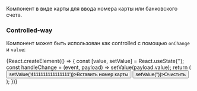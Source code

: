 

Компонент в виде карты для ввода номера карты или банковского счета.

<BankCard />

### Controlled-way

Компонент может быть использован как controlled с помощью `onChange` и `value`:

<Preview>
    {React.createElement(() => {
        const [value, setValue] = React.useState('');
        const handleChange = (event, payload) => setValue(payload.value);
        return (
            <div>
                <BankCard value={value} onChange={handleChange} />
                <button type="button" onClick={() => setValue('4111111111111111')}>Вставить номер карты</button>
                <button type="button" onClick={() => setValue('')}>Очистить</button>
            </div>
        );
    })}
</Preview>

